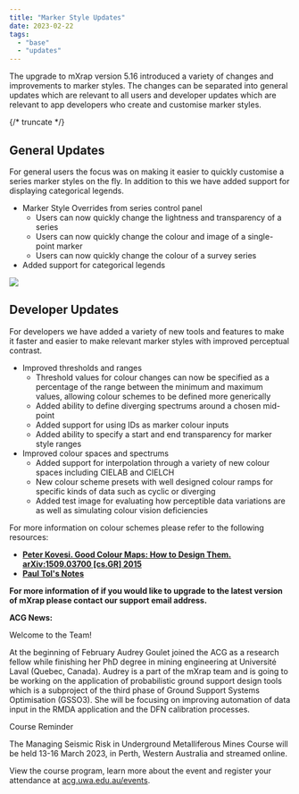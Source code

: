 ```yaml
---
title: "Marker Style Updates"
date: 2023-02-22
tags:
  - "base"
  - "updates"
---
```


The upgrade to mXrap version 5.16 introduced a variety of changes and improvements to marker styles. The changes can be separated into general updates which are relevant to all users and developer updates which are relevant to app developers who create and customise marker styles.

{/* truncate */}

## General Updates

For general users the focus was on making it easier to quickly customise a series marker styles on the fly. In addition to this we have added support for displaying categorical legends.

- Marker Style Overrides from series control panel
  - Users can now quickly change the lightness and transparency of a series
  - Users can now quickly change the colour and image of a single-point marker
  - Users can now quickly change the colour of a survey series
- Added support for categorical legends

![](/img/Marker-Style-Updates-1.png)

## Developer Updates

For developers we have added a variety of new tools and features to make it faster and easier to make relevant marker styles with improved perceptual contrast.

- Improved thresholds and ranges
  - Threshold values for colour changes can now be specified as a percentage of the range between the minimum and maximum values, allowing colour schemes to be defined more generically
  - Added ability to define diverging spectrums around a chosen mid-point
  - Added support for using IDs as marker colour inputs
  - Added ability to specify a start and end transparency for marker style ranges
- Improved colour spaces and spectrums
  - Added support for interpolation through a variety of new colour spaces including CIELAB and CIELCH
  - New colour scheme presets with well designed colour ramps for specific kinds of data such as cyclic or diverging
  - Added test image for evaluating how perceptible data variations are as well as simulating colour vision deficiencies

For more information on colour schemes please refer to the following resources:

- [**Peter Kovesi. Good Colour Maps: How to Design Them. arXiv:1509.03700 \[cs.GR\] 2015**](https://arxiv.org/abs/1509.03700)
- [**Paul Tol's Notes**](https://personal.sron.nl/~pault/)

**For more information of if you would like to upgrade to the latest version of mXrap please contact our support email address.**

**ACG News:**

Welcome to the Team!

At the beginning of February Audrey Goulet joined the ACG as a research fellow while finishing her PhD degree in mining engineering at Université Laval (Quebec, Canada). Audrey is a part of the mXrap team and is going to be working on the application of probabilistic ground support design tools which is a subproject of the third phase of Ground Support Systems Optimisation (GSSO3). She will be focusing on improving automation of data input in the RMDA application and the DFN calibration processes.

Course Reminder

The Managing Seismic Risk in Underground Metalliferous Mines Course will be held 13-16 March 2023, in Perth, Western Australia and streamed online.

View the course program, learn more about the event and register your attendance at [acg.uwa.edu.au/events](http://acg.uwa.edu.au/events).
